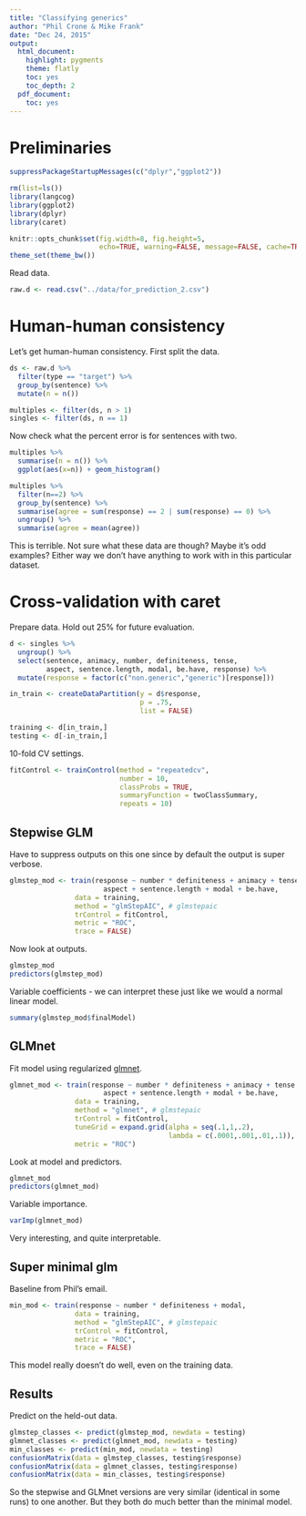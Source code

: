 ```yaml
---
title: "Classifying generics"
author: "Phil Crone & Mike Frank"
date: "Dec 24, 2015"
output:
  html_document:
    highlight: pygments
    theme: flatly
    toc: yes
    toc_depth: 2
  pdf_document:
    toc: yes
---
```


# Preliminaries

```r
suppressPackageStartupMessages(c("dplyr","ggplot2"))

rm(list=ls())
library(langcog)
library(ggplot2)
library(dplyr)
library(caret)

knitr::opts_chunk$set(fig.width=8, fig.height=5, 
                      echo=TRUE, warning=FALSE, message=FALSE, cache=TRUE)
theme_set(theme_bw())
```

Read data.

```r
raw.d <- read.csv("../data/for_prediction_2.csv")
```

# Human-human consistency 
 
Let's get human-human consistency. First split the data. 

```r
ds <- raw.d %>%
  filter(type == "target") %>%
  group_by(sentence) %>%
  mutate(n = n()) 

multiples <- filter(ds, n > 1)
singles <- filter(ds, n == 1)
```

Now check what the percent error is for sentences with two. 

```r
multiples %>% 
  summarise(n = n()) %>%
  ggplot(aes(x=n)) + geom_histogram()

multiples %>%
  filter(n==2) %>%
  group_by(sentence) %>%
  summarise(agree = sum(response) == 2 | sum(response) == 0) %>%
  ungroup() %>%
  summarise(agree = mean(agree))
```

This is terrible. Not sure what these data are though? Maybe it's odd examples? Either way we don't have anything to work with in this particular dataset. 

# Cross-validation with caret

Prepare data. Hold out 25% for future evaluation.

```r
d <- singles %>%
  ungroup() %>%
  select(sentence, animacy, number, definiteness, tense,
         aspect, sentence.length, modal, be.have, response) %>%
  mutate(response = factor(c("non.generic","generic")[response]))

in_train <- createDataPartition(y = d$response,
                                p = .75, 
                                list = FALSE)

training <- d[in_train,]
testing <- d[-in_train,]
```

10-fold CV settings.

```r
fitControl <- trainControl(method = "repeatedcv",
                           number = 10,
                           classProbs = TRUE,
                           summaryFunction = twoClassSummary,
                           repeats = 10)
```

## Stepwise GLM

Have to suppress outputs on this one since by default the output is super verbose. 

```r
glmstep_mod <- train(response ~ number * definiteness + animacy + tense + 
                       aspect + sentence.length + modal + be.have,
                data = training,
                method = "glmStepAIC", # glmstepaic
                trControl = fitControl,
                metric = "ROC", 
                trace = FALSE)
```

Now look at outputs. 

```r
glmstep_mod
predictors(glmstep_mod)
```

Variable coefficients - we can interpret these just like we would a normal linear model.

```r
summary(glmstep_mod$finalModel)
```

## GLMnet

Fit model using regularized [glmnet](http://web.stanford.edu/~hastie/glmnet/glmnet_alpha.html).

```r
glmnet_mod <- train(response ~ number * definiteness + animacy + tense + 
                       aspect + sentence.length + modal + be.have, 
                data = training,
                method = "glmnet", # glmstepaic
                trControl = fitControl,
                tuneGrid = expand.grid(alpha = seq(.1,1,.2),
                                       lambda = c(.0001,.001,.01,.1)),
                metric = "ROC")
```

Look at model and predictors. 

```r
glmnet_mod
predictors(glmnet_mod)
```

Variable importance.

```r
varImp(glmnet_mod)
```

Very interesting, and quite interpretable. 

## Super minimal glm

Baseline from Phil's email. 

```r
min_mod <- train(response ~ number * definiteness + modal, 
                data = training,
                method = "glmStepAIC", # glmstepaic
                trControl = fitControl,
                metric = "ROC", 
                trace = FALSE)
```

This model really doesn't do well, even on the training data. 

## Results

Predict on the held-out data. 

```r
glmstep_classes <- predict(glmstep_mod, newdata = testing)
glmnet_classes <- predict(glmnet_mod, newdata = testing)
min_classes <- predict(min_mod, newdata = testing)
confusionMatrix(data = glmstep_classes, testing$response)
confusionMatrix(data = glmnet_classes, testing$response)
confusionMatrix(data = min_classes, testing$response)
```

So the stepwise and GLMnet versions are very similar (identical in some runs) to one another. But they both do much better than the minimal model. 